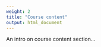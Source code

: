 ```yaml
---
weight: 2
title: "Course content"
output: html_document
---
```


An intro on course content section...

